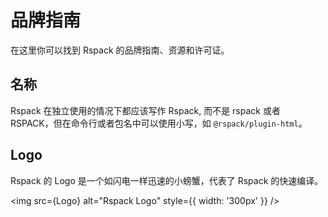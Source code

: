 
# 品牌指南

在这里你可以找到 Rspack 的品牌指南、资源和许可证。

## 名称

Rspack 在独立使用的情况下都应该写作 Rspack, 而不是 rspack 或者 RSPACK，但在命令行或者包名中可以使用小写，如 `@rspack/plugin-html`。

## Logo

Rspack 的 Logo 是一个如闪电一样迅速的小螃蟹，代表了 Rspack 的快速编译。

<img src={Logo} alt="Rspack Logo" style={{ width: '300px' }} />
